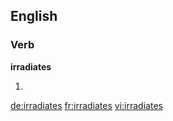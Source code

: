 ==English==

===Verb===
'''irradiates'''

# {{en-third-person singular of|irradiate}}

[[de:irradiates]]
[[fr:irradiates]]
[[vi:irradiates]]